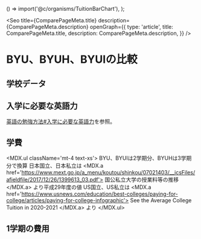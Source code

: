 
  () => import('@c/organisms/TuitionBarChart'),
);

<Seo
  title={ComparePageMeta.title}
  description={ComparePageMeta.description}
  openGraph={{
    type: 'article',
    title: ComparePageMeta.title,
    description: ComparePageMeta.description,
  }}
/>


# BYU、BYUH、BYUIの比較


## 学校データ

<SchoolTable />


## 入学に必要な英語力

[英語の勉強方法#入学に必要な英語力](/tips/apply#入学に必要な英語力)を参照。


## 学費

<TuitionBarChart className='w-full h-72 md:h-80 lg:h-96' />

<MDX.ul className='mt-4 text-xs'>
  <Footnote>BYU、BYUIは2学期分、BYUHは3学期分で換算</Footnote>
  <Footnote>
    日本国立、日本私立は
    <MDX.a href='https://www.mext.go.jp/a_menu/koutou/shinkou/07021403/__icsFiles/afieldfile/2017/12/26/1399613_03.pdf'>
      国公私立大学の授業料等の推移
    </MDX.a>
    より平成29年度の値
  </Footnote>
  <Footnote>
    US国立、US私立は
    <MDX.a href='https://www.usnews.com/education/best-colleges/paying-for-college/articles/paying-for-college-infographic'>
      See the Average College Tuition in 2020-2021
    </MDX.a>
    より
  </Footnote>
</MDX.ul>


## 1学期の費用

<CostTable />

